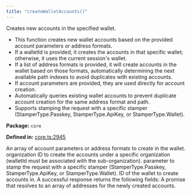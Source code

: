 ```yaml
---
title: "createWalletAccounts()"
---
```



<H3Bordered text="Overview" />

Creates new accounts in the specified wallet.

<ul>
  <li>This function creates new wallet accounts based on the provided account parameters or address formats.</li>
  <li>If a walletId is provided, it creates the accounts in that specific wallet; otherwise, it uses the current session's wallet.</li>
  <li>If a list of address formats is provided, it will create accounts in the wallet based on those formats, automatically determining the next available path indexes to avoid duplicates with existing accounts.</li>
  <li>If account parameters are provided, they are used directly for account creation.</li>
  <li>Automatically queries existing wallet accounts to prevent duplicate account creation for the same address format and path.</li>
  <li>Supports stamping the request with a specific stamper (StamperType.Passkey, StamperType.ApiKey, or StamperType.Wallet).</li>
</ul>

<p><strong>Package:</strong> <code>core</code></p>

<p><strong>Defined in:</strong> <a href="https://github.com/tkhq/sdk/blob/main/packages/core/src/__clients__/core.ts#L2945">core.ts:2945</a></p>

<H3Bordered text="Parameters" />

<ParamField body="params" type='object' required={true} path="params" >
  <Expandable title="params details">
    <NestedParam parentKey="params" childKey="accounts" type='v1WalletAccountParams[] | v1AddressFormat[]' required={true}>
An array of account parameters or address formats to create in the wallet.
</NestedParam>
    <NestedParam parentKey="params" childKey="organizationId" type='string' required={false}>
organization ID to create the accounts under a specific organization (walletId must be associated with the sub-organization).
</NestedParam>
    <NestedParam parentKey="params" childKey="stampWith" type='StamperType' required={false}>
parameter to stamp the request with a specific stamper (StamperType.Passkey, StamperType.ApiKey, or StamperType.Wallet).
</NestedParam>
    <NestedParam parentKey="params" childKey="walletId" type='string' required={true}>
ID of the wallet to create accounts in.
</NestedParam>
  </Expandable>
</ParamField>

<H3Bordered text="Response" />
A successful response returns the following fields:

<ResponseField name="returns" type="string[]" required={true} >
  A promise that resolves to an array of addresses for the newly created accounts.
</ResponseField>
